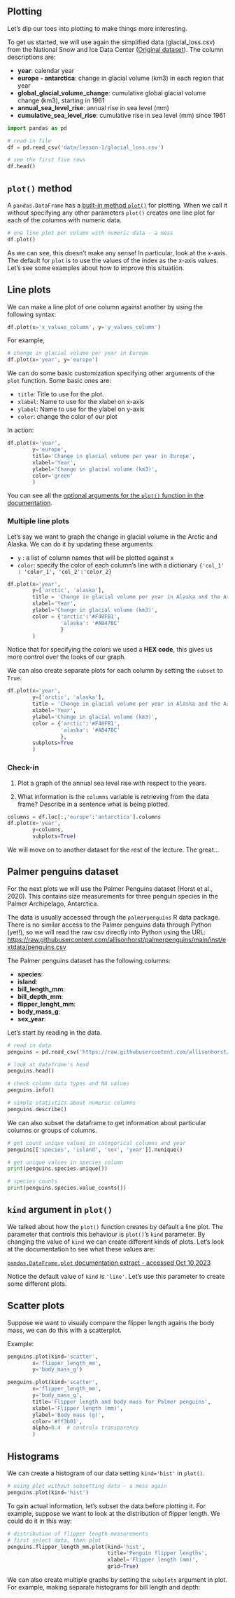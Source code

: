 
## Plotting
Let's dip our toes into plotting to make things more interesting. 


To get us started, we will use again the simplified data (glacial_loss.csv) from the National Snow and Ice Data Center ([Original dataset](​http://dx.doi.org/10.7265/N52N506F)). The column descriptions are:

- **year**: ​calendar year
- **europe - antarctica**: ​change in glacial volume (km3​ ​) in each region that year
- **global_glacial_volume_change**: ​cumulative​ global glacial volume change (km3),
starting in 1961
- **annual_sea_level_rise**: ​annual rise in sea level (mm)
- **cumulative_sea_level_rise**:​ cumulative rise in sea level (mm) since 1961

<!-- 
Fixing the preview working directory
```python
import os
home = os.path.expanduser("~")
os.chdir(os.path.join(home,'eds-220-book'))
```
-->

```python
import pandas as pd

# read in file
df = pd.read_csv('data/lesson-1/glacial_loss.csv')

# see the first five rows
df.head()
```

## `plot()` method

A `pandas.DataFrame` has a [built-in method `plot()`](https://pandas.pydata.org/docs/reference/api/pandas.DataFrame.plot.html) for plotting. 
When we call it without specifying any other parameters `plot()` creates one line plot for each of the columns with numeric data. 

```python
# one line plot per column with numeric data - a mess
df.plot()
```

As we can see, this doesn't make any sense! In particular, look at the x-axis. The default for `plot` is to use the values of the index as the x-axis values. Let's see some examples about how to improve this situation.

## Line plots

We can make a line plot of one column against another by using the following syntax:

```python
df.plot(x='x_values_column', y='y_values_column')
```
For example, 
```python
# change in glacial volume per year in Europe
df.plot(x='year', y='europe')
```

We can do some basic customization specifying other arguments of the `plot` function. Some basic ones are:

- `title`: Title to use for the plot.
- `xlabel`: Name to use for the xlabel on x-axis
- `ylabel`: Name to use for the ylabel on y-axis
- `color`: change the color of our plot

In action:

```python
df.plot(x='year', 
        y='europe',
        title='Change in glacial volume per year in Europe',
        xlabel='Year',
        ylabel='​Change in glacial volume (km3​)',
        color='green'
        )
```

You can see all the [optional arguments for the `plot()` function in the documentation](https://pandas.pydata.org/pandas-docs/stable/reference/api/pandas.DataFrame.plot.html).

### Multiple line plots
Let's say we want to graph the change in glacial volume in the Arctic and Alaska. We can do it by updating these arguments:

- `y` : a list of column names that will be plotted against x
- `color`: specify the color of each column's line with a dictionary `{'col_1' : 'color_1', 'col_2':'color_2}`

```python
df.plot(x='year', 
        y=['arctic', 'alaska'],
        title = 'Change in glacial volume per year in Alaska and the Arctic',
        xlabel='Year',
        ylabel='​Change in glacial volume (km3​)',        
        color = {'arctic':'#F48FB1',
                 'alaska': '#AB47BC'
                 }
        )
```

Notice that for specifying the colors we used a **HEX code**, this gives us more control over the looks of our graph. 

We can also create separate plots for each column by setting the `subset` to `True`.

```python
df.plot(x='year', 
        y=['arctic', 'alaska'],
        title = 'Change in glacial volume per year in Alaska and the Arctic',
        xlabel='Year',
        ylabel='​Change in glacial volume (km3​)',        
        color = {'arctic':'#F48FB1',
                 'alaska': '#AB47BC'
                 },
        subplots=True
        )
```

### Check-in

(1)
Plot a graph of the annual sea level rise with respect to the years.

(2)
What information is the `columns` variable is retrieving from the data frame? Describe in a sentence what is being plotted.
```python
columns = df.loc[:,'europe':'antarctica'].columns
df.plot(x='year', 
        y=columns, 
        subplots=True)
```

We will move on to another dataset for the rest of the lecture. The great...

## Palmer penguins dataset

For the next plots we will use the  Palmer Penguins dataset (Horst et al., 2020). This contains size measurements for three penguin species in the Palmer Archipelago, Antarctica. 

<!--
[]()
The Palmer Archipelago penguins. Artwork by @allison_horst.
-->

The data is usually accessed through the `palmerpenguins` R data package. There is no similar access to the Palmer penguins data through Python (yet!), so we will read the raw csv directly into Python using the URL: [https://raw.githubusercontent.com/allisonhorst/palmerpenguins/main/inst/extdata/penguins.csv](https://raw.githubusercontent.com/allisonhorst/palmerpenguins/main/inst/extdata/penguins.csv)

The Palmer penguins dataset has the following columns:

- **species**:
- **island**:
- **bill_length_mm**:
- **bill_depth_mm**:
- **flipper_lenght_mm**:
- **body_mass_g**:
- **sex_year**:

Let's start by reading in the data.

```python
# read in data
penguins = pd.read_csv('https://raw.githubusercontent.com/allisonhorst/palmerpenguins/main/inst/extdata/penguins.csv')

# look at dataframe's head
penguins.head()
```

```python
# check column data types and NA values
penguins.info()
```

```python
# simple statistics about numeric columns
penguins.describe()
```

We can also subset the dataframe to get information about particular columns or groups of columns.

```python
# get count unique values in categorical columns and year
penguins[['species', 'island', 'sex', 'year']].nunique()
```

```python
# get unique values in species column
print(penguins.species.unique())
```

```python
# species counts 
print(penguins.species.value_counts())
```

## `kind` argument in `plot()`

We talked about how the `plot()` function creates by default a line plot. The parameter that controls this behaviour is `plot()`'s `kind` parameter. By changing the value of `kind` we can create different kinds of plots. Let's look at the documentation to see what these values are:

[`pandas.DataFrame.plot` documentation extract - accessed Oct 10,2023]()

Notice the default value of `kind` is `'line'`. Let's use this parameter to create some different plots. 

## Scatter plots
Suppose we want to visualy compare the flipper length agains the body mass, we can do this with a scatterplot. 

Example:

```python
penguins.plot(kind='scatter',
        x='flipper_length_mm', 
        y='body_mass_g')
```


```python
penguins.plot(kind='scatter',
        x='flipper_length_mm', 
        y='body_mass_g',
        title='Flipper length and body mass for Palmer penguins',
        xlabel='Flipper length (mm)',
        ylabel='Body mass (g)',
        color='#ff3b01',
        alpha=0.4  # controls transparency
        )
```

## Histograms

We can create a histogram of our data setting `kind='hist'` in `plot()`. 

```python
# using plot without subsetting data - a mess again
penguins.plot(kind='hist')
```

To gain actual information, let's subset the data before plotting it. For example, suppose we want to look at the distribution of flipper length. We could do it in this way:

```python
# distribution of flipper length measurements
# first select data, then plot
penguins.flipper_length_mm.plot(kind='hist',
                                title='Penguin flipper lengths',
                                xlabel='Flipper length (mm)',
                                grid=True)
```

We can also create multiple graphs by setting the `subplots` argument in plot. For example, making separate histograms for bill length and depth:

```python

```